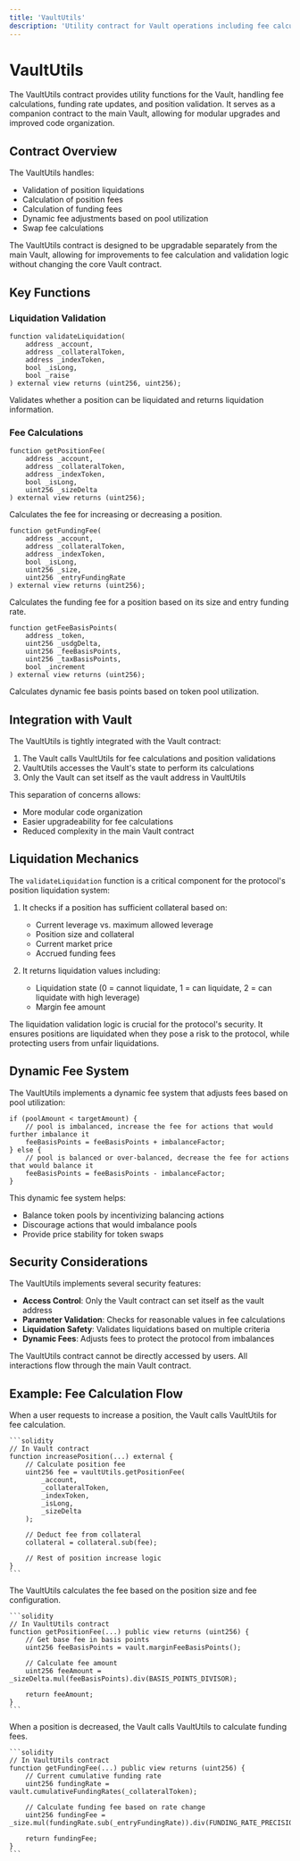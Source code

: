 ```yaml
---
title: 'VaultUtils'
description: 'Utility contract for Vault operations including fee calculation and position validation'
---
```


# VaultUtils

The VaultUtils contract provides utility functions for the Vault, handling fee calculations, funding rate updates, and position validation. It serves as a companion contract to the main Vault, allowing for modular upgrades and improved code organization.

## Contract Overview

The VaultUtils handles:
- Validation of position liquidations
- Calculation of position fees
- Calculation of funding fees
- Dynamic fee adjustments based on pool utilization
- Swap fee calculations

<Info>
The VaultUtils contract is designed to be upgradable separately from the main Vault, allowing for improvements to fee calculation and validation logic without changing the core Vault contract.
</Info>

## Key Functions

### Liquidation Validation

```solidity
function validateLiquidation(
    address _account,
    address _collateralToken,
    address _indexToken,
    bool _isLong,
    bool _raise
) external view returns (uint256, uint256);
```

Validates whether a position can be liquidated and returns liquidation information.

### Fee Calculations

```solidity
function getPositionFee(
    address _account,
    address _collateralToken,
    address _indexToken,
    bool _isLong,
    uint256 _sizeDelta
) external view returns (uint256);
```

Calculates the fee for increasing or decreasing a position.

```solidity
function getFundingFee(
    address _account,
    address _collateralToken,
    address _indexToken,
    bool _isLong,
    uint256 _size,
    uint256 _entryFundingRate
) external view returns (uint256);
```

Calculates the funding fee for a position based on its size and entry funding rate.

```solidity
function getFeeBasisPoints(
    address _token,
    uint256 _usdgDelta,
    uint256 _feeBasisPoints,
    uint256 _taxBasisPoints,
    bool _increment
) external view returns (uint256);
```

Calculates dynamic fee basis points based on token pool utilization.

## Integration with Vault

The VaultUtils is tightly integrated with the Vault contract:

1. The Vault calls VaultUtils for fee calculations and position validations
2. VaultUtils accesses the Vault's state to perform its calculations
3. Only the Vault can set itself as the vault address in VaultUtils

This separation of concerns allows:
- More modular code organization
- Easier upgradeability for fee calculations
- Reduced complexity in the main Vault contract

## Liquidation Mechanics

The `validateLiquidation` function is a critical component for the protocol's position liquidation system:

1. It checks if a position has sufficient collateral based on:
   - Current leverage vs. maximum allowed leverage
   - Position size and collateral
   - Current market price
   - Accrued funding fees

2. It returns liquidation values including:
   - Liquidation state (0 = cannot liquidate, 1 = can liquidate, 2 = can liquidate with high leverage)
   - Margin fee amount

<Warning>
The liquidation validation logic is crucial for the protocol's security. It ensures positions are liquidated when they pose a risk to the protocol, while protecting users from unfair liquidations.
</Warning>

## Dynamic Fee System

The VaultUtils implements a dynamic fee system that adjusts fees based on pool utilization:

```
if (poolAmount < targetAmount) {
    // pool is imbalanced, increase the fee for actions that would further imbalance it
    feeBasisPoints = feeBasisPoints + imbalanceFactor;
} else {
    // pool is balanced or over-balanced, decrease the fee for actions that would balance it
    feeBasisPoints = feeBasisPoints - imbalanceFactor;
}
```

This dynamic fee system helps:
- Balance token pools by incentivizing balancing actions
- Discourage actions that would imbalance pools
- Provide price stability for token swaps

## Security Considerations

The VaultUtils implements several security features:
- **Access Control**: Only the Vault contract can set itself as the vault address
- **Parameter Validation**: Checks for reasonable values in fee calculations
- **Liquidation Safety**: Validates liquidations based on multiple criteria
- **Dynamic Fees**: Adjusts fees to protect the protocol from imbalances

<Note>
The VaultUtils contract cannot be directly accessed by users. All interactions flow through the main Vault contract.
</Note>

## Example: Fee Calculation Flow

<Steps>
  <Step title="Position Increase Request">
    When a user requests to increase a position, the Vault calls VaultUtils for fee calculation.
    
    ```solidity
    // In Vault contract
    function increasePosition(...) external {
        // Calculate position fee
        uint256 fee = vaultUtils.getPositionFee(
            _account,
            _collateralToken,
            _indexToken,
            _isLong,
            _sizeDelta
        );
        
        // Deduct fee from collateral
        collateral = collateral.sub(fee);
        
        // Rest of position increase logic
    }
    ```
  </Step>
  <Step title="Fee Calculation">
    The VaultUtils calculates the fee based on the position size and fee configuration.
    
    ```solidity
    // In VaultUtils contract
    function getPositionFee(...) public view returns (uint256) {
        // Get base fee in basis points
        uint256 feeBasisPoints = vault.marginFeeBasisPoints();
        
        // Calculate fee amount
        uint256 feeAmount = _sizeDelta.mul(feeBasisPoints).div(BASIS_POINTS_DIVISOR);
        
        return feeAmount;
    }
    ```
  </Step>
  <Step title="Funding Fee Calculation">
    When a position is decreased, the Vault calls VaultUtils to calculate funding fees.
    
    ```solidity
    // In VaultUtils contract
    function getFundingFee(...) public view returns (uint256) {
        // Current cumulative funding rate
        uint256 fundingRate = vault.cumulativeFundingRates(_collateralToken);
        
        // Calculate funding fee based on rate change
        uint256 fundingFee = _size.mul(fundingRate.sub(_entryFundingRate)).div(FUNDING_RATE_PRECISION);
        
        return fundingFee;
    }
    ```
  </Step>
</Steps>
